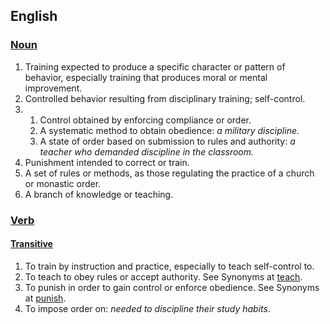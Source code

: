 == English ==
=== [[Noun]] ===

# Training expected to produce a specific character or pattern of behavior, especially training that produces moral or mental improvement.
# Controlled behavior resulting from disciplinary training; self-control.
# 
## Control obtained by enforcing compliance or order.
## A systematic method to obtain obedience: ''a military discipline.''
## A state of order based on submission to rules and authority: ''a teacher who demanded discipline in the classroom.''
# Punishment intended to correct or train.
# A set of rules or methods, as those regulating the practice of a church or monastic order. 
# A branch of knowledge or teaching. 

=== [[Verb]] ===
==== [[Transitive]] ====
# To train by instruction and practice, especially to teach self-control to.
# To teach to obey rules or accept authority. See Synonyms at [[teach]]. 
# To punish in order to gain control or enforce obedience. See Synonyms at [[punish]]. 
# To impose order on: ''needed to discipline their study habits''.